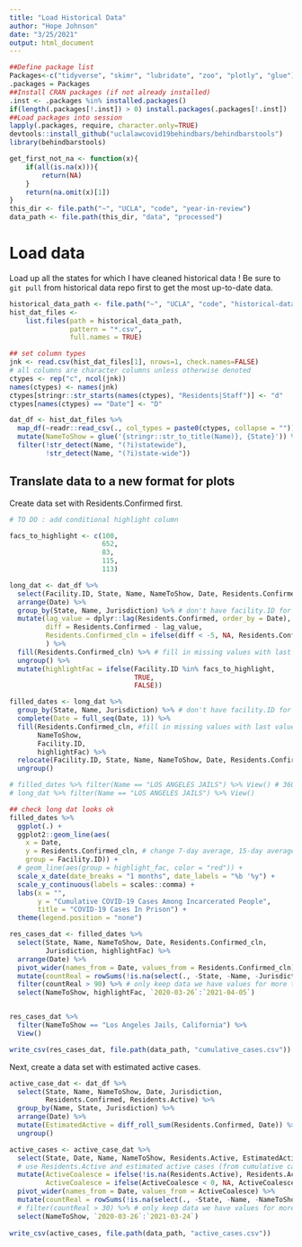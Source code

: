 ```yaml
---
title: "Load Historical Data"
author: "Hope Johnson"
date: "3/25/2021"
output: html_document
---
```


```r
##Define package list
Packages<-c("tidyverse", "skimr", "lubridate", "zoo", "plotly", "glue")
.packages = Packages
##Install CRAN packages (if not already installed)
.inst <- .packages %in% installed.packages()
if(length(.packages[!.inst]) > 0) install.packages(.packages[!.inst])
##Load packages into session 
lapply(.packages, require, character.only=TRUE)
devtools::install_github("uclalawcovid19behindbars/behindbarstools")
library(behindbarstools)

get_first_not_na <- function(x){
    if(all(is.na(x))){
        return(NA)
    }
    return(na.omit(x)[1])
}
this_dir <- file.path("~", "UCLA", "code", "year-in-review")
data_path <- file.path(this_dir, "data", "processed")
```

# Load data

Load up all the states for which I have cleaned historical data ! Be sure to `git pull` from historical data repo first to get the most up-to-date data. 

```r
historical_data_path <- file.path("~", "UCLA", "code", "historical-data", "data")
hist_dat_files <-
    list.files(path = historical_data_path, 
               pattern = "*.csv",
               full.names = TRUE) 

## set column types 
jnk <- read.csv(hist_dat_files[1], nrows=1, check.names=FALSE)
# all columns are character columns unless otherwise denoted
ctypes <- rep("c", ncol(jnk))
names(ctypes) <- names(jnk)
ctypes[stringr::str_starts(names(ctypes), "Residents|Staff")] <- "d"
ctypes[names(ctypes) == "Date"] <- "D"

dat_df <- hist_dat_files %>%
  map_df(~readr::read_csv(., col_types = paste0(ctypes, collapse = ""))) %>%
  mutate(NameToShow = glue('{stringr::str_to_title(Name)}, {State}')) %>%
  filter(!str_detect(Name, "(?i)statewide"),
         !str_detect(Name, "(?i)state-wide")) 
```

## Translate data to a new format for plots

Create data set with Residents.Confirmed first. 

```r
# TO DO : add conditional highlight column

facs_to_highlight <- c(100, 
                       652, 
                       83,
                       115,
                       113)

long_dat <- dat_df %>%
  select(Facility.ID, State, Name, NameToShow, Date, Residents.Confirmed, Jurisdiction) %>%
  arrange(Date) %>%
  group_by(State, Name, Jurisdiction) %>% # don't have facility.ID for 100%
  mutate(lag_value = dplyr::lag(Residents.Confirmed, order_by = Date),
         diff = Residents.Confirmed - lag_value,
         Residents.Confirmed_cln = ifelse(diff < -5, NA, Residents.Confirmed) # drops in cumulative cases >5 become NA
         ) %>% 
  fill(Residents.Confirmed_cln) %>% # fill in missing values with last value (above)
  ungroup() %>%
  mutate(highlightFac = ifelse(Facility.ID %in% facs_to_highlight,
                               TRUE,
                               FALSE))

filled_dates <- long_dat %>% 
  group_by(State, Name, Jurisdiction) %>% # don't have facility.ID for 100%
  complete(Date = full_seq(Date, 1)) %>%
  fill(Residents.Confirmed_cln, #fill in missing values with last value (above)
       NameToShow,
       Facility.ID,
       highlightFac) %>% 
  relocate(Facility.ID, State, Name, NameToShow, Date, Residents.Confirmed, Residents.Confirmed_cln) %>%
  ungroup()

# filled_dates %>% filter(Name == "LOS ANGELES JAILS") %>% View() # 360 obs
# long_dat %>% filter(Name == "LOS ANGELES JAILS") %>% View()

## check long dat looks ok
filled_dates %>%
  ggplot(.) +
  ggplot2::geom_line(aes(
    x = Date,
    y = Residents.Confirmed_cln, # change 7-day average, 15-day average, etc here
    group = Facility.ID)) +
  # geom_line(aes(group = highlight_fac, color = "red")) +
  scale_x_date(date_breaks = "1 months", date_labels = "%b '%y") +
  scale_y_continuous(labels = scales::comma) +
  labs(x = "",
       y = "Cumulative COVID-19 Cases Among Incarcerated People",
       title = "COVID-19 Cases In Prison") +
  theme(legend.position = "none")

res_cases_dat <- filled_dates %>%
  select(State, Name, NameToShow, Date, Residents.Confirmed_cln, 
         Jurisdiction, highlightFac) %>%
  arrange(Date) %>%
  pivot_wider(names_from = Date, values_from = Residents.Confirmed_cln) %>%
  mutate(countReal = rowSums(!is.na(select(., -State, -Name, -Jurisdiction, -NameToShow, -highlightFac)))) %>%
  filter(countReal > 90) %>% # only keep data we have values for more than 3 months
  select(NameToShow, highlightFac, `2020-03-26`:`2021-04-05`) 


res_cases_dat %>% 
  filter(NameToShow == "Los Angeles Jails, California") %>% 
  View()

write_csv(res_cases_dat, file.path(data_path, "cumulative_cases.csv"))
```

Next, create a data set with estimated active cases.

```r
active_case_dat <- dat_df %>%
  select(State, Name, NameToShow, Date, Jurisdiction, 
         Residents.Confirmed, Residents.Active) %>%
  group_by(Name, State, Jurisdiction) %>%
  arrange(Date) %>%
  mutate(EstimatedActive = diff_roll_sum(Residents.Confirmed, Date)) %>%
  ungroup()

active_cases <- active_case_dat %>% 
  select(State, Date, Name, NameToShow, Residents.Active, EstimatedActive) %>%
  # use Residents.Active and estimated active cases (from cumulative cases) to get our best active case count
  mutate(ActiveCoalesce = ifelse(!is.na(Residents.Active), Residents.Active, EstimatedActive),
         ActiveCoalesce = ifelse(ActiveCoalesce < 0, NA, ActiveCoalesce)) %>%
  pivot_wider(names_from = Date, values_from = ActiveCoalesce) %>%
  mutate(countReal = rowSums(!is.na(select(., -State, -Name, -NameToShow, -Residents.Active, -EstimatedActive)))) %>%
  # filter(countReal > 30) %>% # only keep data we have values for more than 1 month
  select(NameToShow, `2020-03-26`:`2021-03-24`)
  
write_csv(active_cases, file.path(data_path, "active_cases.csv"))
```
